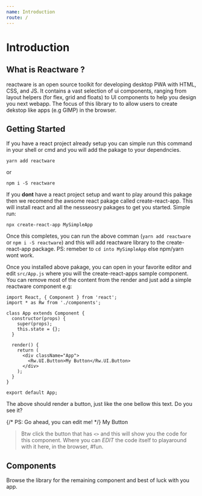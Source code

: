 ```yaml
---
name: Introduction
route: /
---
```



# Introduction

## What is Reactware ?

reactware is an open source toolkit for developing desktop PWA with HTML, CSS, and JS. It contains a vast selection of ui components, ranging from layout helpers (for flex, grid and floats) to UI components to help you design you next webapp. The focus of this library to to allow users to create dekstop like apps (e.g GIMP) in the browser. 

## Getting Started

If you have a react project already setup you can simple run this command in your shell or cmd and you will add the pakage to your dependncies.

```shell
yarn add reactware
```
or
```shell
npm i -S reactware 
```

If you **dont** have a react project setup and want to play around this pakage then we recomend the awsome react pakage called create-react-app. This will install react and all the nessseosry pakages to get you started. Simple run:

```shell
npx create-react-app MySimpleApp
```

Once this completes, you can run the above comman (`yarn add reactware` or `npm i -S reactware`) and this will add reactware library to the create-react-app package. PS: remeber to `cd into MySimpleApp` else npm/yarn wont work. 

Once you installed above pakage, you can open in your favorite editor and edit `src/App.js` where you will the create-react-apps sample component. You can remove most of the content from the render and just add a simple reactware component e.g:

```
import React, { Component } from 'react';
import * as Rw from './components';

class App extends Component {
  constructor(props) {
    super(props);
    this.state = {};
  }

  render() {
    return (
      <div className="App">
        <Rw.UI.Button>My Button</Rw.UI.Button>
      </div>
    );
  }
}

export default App;
```

The above should render a button, just like the one bellow this text. Do you see it?

<Playground className="Rw_Utils_Frame">
  {/* PS: Go ahead, you can edit me! */}
  <Rw.UI.Button>My Button</Rw.UI.Button>
</Playground>

> Btw click the button that has `<>` and this will show you the code for this component. Where you can *EDIT* the code itself to playaround with it here, in the browser, #fun.

## Components

Browse the library for the remaining component and best of luck with you app.
